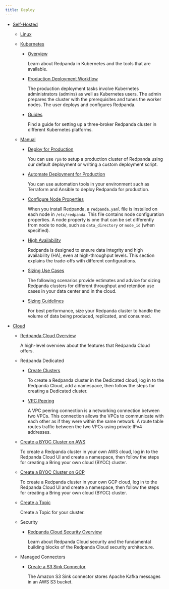 ```yaml
---
title: Deploy
---
```


<head>
    <meta name="title" content="Deploy | Redpanda Docs"/>
    <meta name="description" content="Deploy Redpanda."/>
    <link rel="canonical" href="https://docs.redpanda.com/docs/deploy/" />
</head>

  - [Self-Hosted](../deploy/deployment-option/self-hosted)
    - [Linux](../deploy/deployment-option/self-hosted/manual)
    - [Kubernetes](../deploy/deployment-option/self-hosted/kubernetes)

        - [Overview](../deploy/deployment-option/self-hosted/kubernetes/kubernetes-production-deployment)

            Learn about Redpanda in Kubernetes and the tools that are available.

        - [Production Deployment Workflow](../deploy/deployment-option/self-hosted/kubernetes/production-workflow)

            The production deployment tasks involve Kubernetes administrators (admins) as well as Kubernetes users. The admin prepares the cluster with the prerequisites and tunes the worker nodes. The user deploys and configures Redpanda.

        - [Guides](../deploy/deployment-option/self-hosted/kubernetes/get-started-dev)

            Find a guide for setting up a three-broker Redpanda cluster in different Kubernetes platforms.

    - [Manual](../deploy/deployment-option/self-hosted/manual)

      - [Deploy for Production](../deploy/deployment-option/self-hosted/manual/production/production-deployment)

          You can use `rpm` to setup a production cluster of Redpanda using our default deployment or writing a custom deployment script.

      - [Automate Deployment for Production](../deploy/deployment-option/self-hosted/manual/production/production-deployment-automation)

          You can use automation tools in your environment such as Terraform and Ansible to deploy Redpanda for production.

      - [Configure Node Properties](../deploy/deployment-option/self-hosted/manual/node-property-configuration)

          When you install Redpanda, a `redpanda.yaml` file is installed on each node in `/etc/redpanda`. This file contains node configuration properties. A node property is one that can be set differently from node to node, such as `data_directory` or `node_id` (when specified).

      - [High Availability](../deploy/deployment-option/self-hosted/manual/high-availability)

          Redpanda is designed to ensure data integrity and high availability (HA), even at high-throughput levels. This section explains the trade-offs with different configurations.

      - [Sizing Use Cases](../deploy/deployment-option/self-hosted/manual/sizing-use-cases)

          The following scenarios provide estimates and advice for sizing Redpanda clusters for different throughput and retention use cases in your data center and in the cloud.

      - [Sizing Guidelines](../deploy/deployment-option/self-hosted/manual/sizing)

          For best performance, size your Redpanda cluster to handle the volume of data being produced, replicated, and consumed.


  - [Cloud](../deploy/deployment-option/cloud)
    - [Redpanda Cloud Overview](../deploy/deployment-option/cloud/cloud-overview)

        A high-level overview about the features that Redpanda Cloud offers.

    - Redpanda Dedicated
      - [Create Clusters](../deploy/deployment-option/cloud/create-dedicated-cloud-cluster-aws)

        To create a Redpanda cluster in the Dedicated cloud, log in to the Redpanda Cloud, add a namespace, then follow the steps for creating a Dedicated cluster.

      - [VPC Peering](../deploy/deployment-option/cloud/vpc-peering)

        A VPC peering connection is a networking connection between two VPCs. This connection allows the VPCs to communicate with each other as if they were within the same network. A route table routes traffic between the two VPCs using private IPv4 addresses.

    - [Create a BYOC Cluster on AWS](../deploy/deployment-option/cloud/create-byoc-cluster-aws)

        To create a Redpanda cluster in your own AWS cloud, log in to the Redpanda Cloud UI and create a namespace, then follow the steps for creating a Bring your own cloud (BYOC) cluster.

    - [Create a BYOC Cluster on GCP](../deploy/deployment-option/cloud/create-byoc-cluster-gcp)

        To create a Redpanda cluster in your own GCP cloud, log in to the Redpanda Cloud UI and create a namespace, then follow the steps for creating a Bring your own cloud (BYOC) cluster.

    - [Create a Topic](../deploy/deployment-option/cloud/create-topic)

        Create a Topic for your cluster.

    - Security
      - [Redpanda Cloud Security Overview](../deploy/deployment-option/cloud/security/cloud-security-architecture)

        Learn about Redpanda Cloud security and the fundamental building blocks of the Redpanda Cloud security architecture.

    - Managed Connectors
      - [Create a S3 Sink Connector](../deploy/deployment-option/cloud/managed-connectors/create-s3-sink-connector)

        The Amazon S3 Sink connector stores Apache Kafka messages in an AWS S3 bucket.
